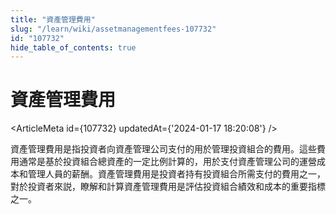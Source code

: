 ```yaml
---
title: "資產管理費用"
slug: "/learn/wiki/assetmanagementfees-107732"
id: "107732"
hide_table_of_contents: true
---
```



# 資產管理費用

<ArticleMeta id={107732} updatedAt={'2024-01-17 18:20:08'} />
<div className='border-solid border-b border-t-0 my-4 border-[var(--ifm-color-gray-300)]' />

資產管理費用是指投資者向資產管理公司支付的用於管理投資組合的費用。這些費用通常是基於投資組合總資產的一定比例計算的，用於支付資產管理公司的運營成本和管理人員的薪酬。資產管理費用是投資者持有投資組合所需支付的費用之一，對於投資者來説，瞭解和計算資產管理費用是評估投資組合績效和成本的重要指標之一。
